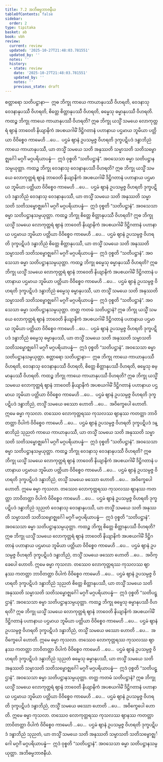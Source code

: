 ```yaml
---
title: 7.2 အဘိဓမ္မဘာဇနီယ
tableOfContents: false
sidebar:
  order: 2
type: tipitaka
basket: ab
book: vbh
review:
  current: review
  updated: '2025-10-27T21:48:03.781551'
  updated_by: ''
  notes: ''
  history:
  - state: review
    date: '2025-10-27T21:48:03.781551'
    updated_by: ''
    notes: ''
    previous_state: draft
---
```



<ReviewStatus review={frontmatter.review} showDetails={true} />

<HypothesisAnnotation frontmatter={frontmatter} />

<DynamicBreadcrumb />

<Division number="374" book="vbh" e="ch" v="30" p="210">

<Paragraph number="1369" book="vbh">
စတ္တာရော သတိပဋ္ဌာနာ—  ဣဓ ဘိက္ခု ကာယေ ကာယာနုပဿီ ဝိဟရတိ, ဝေဒနာသု ဝေဒနာနုပဿီ ဝိဟရတိ, စိတ္တေ စိတ္တာနုပဿီ ဝိဟရတိ, ဓမ္မေသု ဓမ္မာနုပဿီ ဝိဟရတိ.
</Paragraph>

</Division>
<Division number="375" book="vbh" e="ch" v="30" p="210">

<Paragraph number="1370" book="vbh">
ကထဉ္စ ဘိက္ခု ကာယေ ကာယာနုပဿီ ဝိဟရတိ? ဣဓ ဘိက္ခု ယသ္မိံ သမယေ လောကုတ္တရံ ဈာနံ ဘာဝေတိ နိယျာနိကံ အပစယဂါမိံ ဒိဋ္ဌိဂတာနံ ပဟာနာယ ပဌမာယ ဘူမိယာ ပတ္တိယာ ဝိဝိစ္စေဝ ကာမေဟိ …ပေ…  ပဌမံ ဈာနံ ဥပသမ္ပဇ္ဇ ဝိဟရတိ ဒုက္ခပဋိပဒံ ဒန္ဓာဘိညံ ကာယေ ကာယာနုပဿီ, ယာ တသ္မိံ သမယေ သတိ အနုဿတိ သမ္မာသတိ သတိသမ္ဗောဇ္ဈင်္ဂေါ မဂ္ဂင်္ဂံ မဂ္ဂပရိယာပန္နံ—  ဣဒံ ဝုစ္စတိ “သတိပဋ္ဌာနံ”. အဝသေသာ ဓမ္မာ သတိပဋ္ဌာနသမ္ပယုတ္တာ.
</Paragraph>

</Division>
<Division number="376" book="vbh" e="ch" v="30" p="211">

<Paragraph number="1371" book="vbh">
ကထဉ္စ ဘိက္ခု ဝေဒနာသု ဝေဒနာနုပဿီ ဝိဟရတိ? ဣဓ ဘိက္ခု ယသ္မိံ သမယေ လောကုတ္တရံ ဈာနံ ဘာဝေတိ နိယျာနိကံ အပစယဂါမိံ ဒိဋ္ဌိဂတာနံ ပဟာနာယ ပဌမာယ ဘူမိယာ ပတ္တိယာ ဝိဝိစ္စေဝ ကာမေဟိ …ပေ…  ပဌမံ ဈာနံ ဥပသမ္ပဇ္ဇ ဝိဟရတိ ဒုက္ခပဋိပဒံ ဒန္ဓာဘိညံ ဝေဒနာသု ဝေဒနာနုပဿီ, ယာ တသ္မိံ သမယေ သတိ အနုဿတိ သမ္မာသတိ သတိသမ္ဗောဇ္ဈင်္ဂေါ မဂ္ဂင်္ဂံ မဂ္ဂပရိယာပန္နံ—  ဣဒံ ဝုစ္စတိ “သတိပဋ္ဌာနံ”. အဝသေသာ ဓမ္မာ သတိပဋ္ဌာနသမ္ပယုတ္တာ.
</Paragraph>

</Division>
<Division number="377" book="vbh" e="ch" v="30" p="211">

<Paragraph number="1372" book="vbh">
ကထဉ္စ ဘိက္ခု စိတ္တေ စိတ္တာနုပဿီ ဝိဟရတိ? ဣဓ ဘိက္ခု ယသ္မိံ သမယေ လောကုတ္တရံ ဈာနံ ဘာဝေတိ နိယျာနိကံ အပစယဂါမိံ ဒိဋ္ဌိဂတာနံ ပဟာနာယ ပဌမာယ ဘူမိယာ ပတ္တိယာ ဝိဝိစ္စေဝ ကာမေဟိ …ပေ…  ပဌမံ ဈာနံ ဥပသမ္ပဇ္ဇ ဝိဟရတိ ဒုက္ခပဋိပဒံ ဒန္ဓာဘိညံ စိတ္တေ စိတ္တာနုပဿီ, ယာ တသ္မိံ သမယေ သတိ အနုဿတိ သမ္မာသတိ သတိသမ္ဗောဇ္ဈင်္ဂေါ မဂ္ဂင်္ဂံ မဂ္ဂပရိယာပန္နံ—  ဣဒံ ဝုစ္စတိ “သတိပဋ္ဌာနံ”. အဝသေသာ ဓမ္မာ သတိပဋ္ဌာနသမ္ပယုတ္တာ.
</Paragraph>

</Division>
<Division number="378" book="vbh" e="ch" v="30" p="211">

<Paragraph number="1373" book="vbh">
ကထဉ္စ ဘိက္ခု ဓမ္မေသု ဓမ္မာနုပဿီ ဝိဟရတိ? ဣဓ ဘိက္ခု ယသ္မိံ သမယေ လောကုတ္တရံ ဈာနံ ဘာဝေတိ နိယျာနိကံ အပစယဂါမိံ ဒိဋ္ဌိဂတာနံ ပဟာနာယ ပဌမာယ ဘူမိယာ ပတ္တိယာ ဝိဝိစ္စေဝ ကာမေဟိ …ပေ…  ပဌမံ ဈာနံ ဥပသမ္ပဇ္ဇ ဝိဟရတိ ဒုက္ခပဋိပဒံ ဒန္ဓာဘိညံ ဓမ္မေသု ဓမ္မာနုပဿီ, ယာ တသ္မိံ သမယေ သတိ အနုဿတိ သမ္မာသတိ သတိသမ္ဗောဇ္ဈင်္ဂေါ မဂ္ဂင်္ဂံ မဂ္ဂပရိယာပန္နံ—  ဣဒံ ဝုစ္စတိ “သတိပဋ္ဌာနံ”. အဝသေသာ ဓမ္မာ သတိပဋ္ဌာနသမ္ပယုတ္တာ.
</Paragraph>

</Division>
<Division number="379" book="vbh" e="ch" v="30" p="211">

<Paragraph number="1374" book="vbh">
တတ္ထ ကတမံ သတိပဋ္ဌာနံ? ဣဓ ဘိက္ခု ယသ္မိံ သမယေ လောကုတ္တရံ ဈာနံ ဘာဝေတိ နိယျာနိကံ အပစယဂါမိံ ဒိဋ္ဌိဂတာနံ ပဟာနာယ ပဌမာယ ဘူမိယာ ပတ္တိယာ ဝိဝိစ္စေဝ ကာမေဟိ …ပေ…  ပဌမံ ဈာနံ ဥပသမ္ပဇ္ဇ ဝိဟရတိ ဒုက္ခပဋိပဒံ ဒန္ဓာဘိညံ ဓမ္မေသု ဓမ္မာနုပဿီ, ယာ တသ္မိံ သမယေ သတိ အနုဿတိ သမ္မာသတိ သတိသမ္ဗောဇ္ဈင်္ဂေါ မဂ္ဂင်္ဂံ မဂ္ဂပရိယာပန္နံ—  ဣဒံ ဝုစ္စတိ “သတိပဋ္ဌာနံ”. အဝသေသာ ဓမ္မာ သတိပဋ္ဌာနသမ္ပယုတ္တာ.
</Paragraph>

</Division>
<Division number="380" book="vbh" e="ch" v="30" p="211">

<Paragraph number="1375" book="vbh">
စတ္တာရော သတိပဋ္ဌာနာ—  ဣဓ ဘိက္ခု ကာယေ ကာယာနုပဿီ ဝိဟရတိ, ဝေဒနာသု ဝေဒနာနုပဿီ ဝိဟရတိ, စိတ္တေ စိတ္တာနုပဿီ ဝိဟရတိ, ဓမ္မေသု ဓမ္မာနုပဿီ ဝိဟရတိ.
</Paragraph>

</Division>
<Division number="381" book="vbh" e="ch" v="30" p="212">

<Paragraph number="1376" book="vbh">
ကထဉ္စ ဘိက္ခု ကာယေ ကာယာနုပဿီ ဝိဟရတိ? ဣဓ ဘိက္ခု ယသ္မိံ သမယေ လောကုတ္တရံ ဈာနံ ဘာဝေတိ နိယျာနိကံ အပစယဂါမိံ ဒိဋ္ဌိဂတာနံ ပဟာနာယ ပဌမာယ ဘူမိယာ ပတ္တိယာ ဝိဝိစ္စေဝ ကာမေဟိ …ပေ…  ပဌမံ ဈာနံ ဥပသမ္ပဇ္ဇ ဝိဟရတိ ဒုက္ခပဋိပဒံ ဒန္ဓာဘိညံ, တသ္မိံ သမယေ ဖဿော ဟောတိ …ပေ…  အဝိက္ခေပေါ ဟောတိ. ဣမေ ဓမ္မာ ကုသလာ. တဿေဝ လောကုတ္တရဿ ကုသလဿ ဈာနဿ ကတတ္တာ ဘာဝိတတ္တာ ဝိပါကံ ဝိဝိစ္စေဝ ကာမေဟိ …ပေ…  ပဌမံ ဈာနံ ဥပသမ္ပဇ္ဇ ဝိဟရတိ ဒုက္ခပဋိပဒံ ဒန္ဓာဘိညံ သုညတံ ကာယေ ကာယာနုပဿီ, ယာ တသ္မိံ သမယေ သတိ အနုဿတိ သမ္မာသတိ သတိသမ္ဗောဇ္ဈင်္ဂေါ မဂ္ဂင်္ဂံ မဂ္ဂပရိယာပန္နံ—  ဣဒံ ဝုစ္စတိ “သတိပဋ္ဌာနံ”. အဝသေသာ ဓမ္မာ သတိပဋ္ဌာနသမ္ပယုတ္တာ.
</Paragraph>

</Division>
<Division number="382" book="vbh" e="ch" v="30" p="212">

<Paragraph number="1377" book="vbh">
ကထဉ္စ ဘိက္ခု ဝေဒနာသု ဝေဒနာနုပဿီ ဝိဟရတိ? ဣဓ ဘိက္ခု ယသ္မိံ သမယေ လောကုတ္တရံ ဈာနံ ဘာဝေတိ နိယျာနိကံ အပစယဂါမိံ ဒိဋ္ဌိဂတာနံ ပဟာနာယ ပဌမာယ ဘူမိယာ ပတ္တိယာ ဝိဝိစ္စေဝ ကာမေဟိ …ပေ…  ပဌမံ ဈာနံ ဥပသမ္ပဇ္ဇ ဝိဟရတိ ဒုက္ခပဋိပဒံ ဒန္ဓာဘိညံ, တသ္မိံ သမယေ ဖဿော ဟောတိ …ပေ…  အဝိက္ခေပေါ ဟောတိ. ဣမေ ဓမ္မာ ကုသလာ. တဿေဝ လောကုတ္တရဿ ကုသလဿ ဈာနဿ ကတတ္တာ ဘာဝိတတ္တာ ဝိပါကံ ဝိဝိစ္စေဝ ကာမေဟိ …ပေ…  ပဌမံ ဈာနံ ဥပသမ္ပဇ္ဇ ဝိဟရတိ ဒုက္ခပဋိပဒံ ဒန္ဓာဘိညံ သုညတံ ဝေဒနာသု ဝေဒနာနုပဿီ, ယာ တသ္မိံ သမယေ သတိ အနုဿတိ သမ္မာသတိ သတိသမ္ဗောဇ္ဈင်္ဂေါ မဂ္ဂင်္ဂံ မဂ္ဂပရိယာပန္နံ—  ဣဒံ ဝုစ္စတိ “သတိပဋ္ဌာနံ”. အဝသေသာ ဓမ္မာ သတိပဋ္ဌာနသမ္ပယုတ္တာ.
</Paragraph>

</Division>
<Division number="383" book="vbh" e="ch" v="30" p="212">

<Paragraph number="1378" book="vbh">
ကထဉ္စ ဘိက္ခု စိတ္တေ စိတ္တာနုပဿီ ဝိဟရတိ? ဣဓ ဘိက္ခု ယသ္မိံ သမယေ လောကုတ္တရံ ဈာနံ ဘာဝေတိ နိယျာနိကံ အပစယဂါမိံ ဒိဋ္ဌိဂတာနံ ပဟာနာယ ပဌမာယ ဘူမိယာ ပတ္တိယာ ဝိဝိစ္စေဝ ကာမေဟိ …ပေ…  ပဌမံ ဈာနံ ဥပသမ္ပဇ္ဇ ဝိဟရတိ ဒုက္ခပဋိပဒံ ဒန္ဓာဘိညံ, တသ္မိံ သမယေ ဖဿော ဟောတိ …ပေ…  အဝိက္ခေပေါ ဟောတိ. ဣမေ ဓမ္မာ ကုသလာ. တဿေဝ လောကုတ္တရဿ ကုသလဿ ဈာနဿ ကတတ္တာ ဘာဝိတတ္တာ ဝိပါကံ ဝိဝိစ္စေဝ ကာမေဟိ …ပေ…  ပဌမံ ဈာနံ ဥပသမ္ပဇ္ဇ ဝိဟရတိ ဒုက္ခပဋိပဒံ ဒန္ဓာဘိညံ သုညတံ စိတ္တေ စိတ္တာနုပဿီ, ယာ တသ္မိံ သမယေ သတိ အနုဿတိ သမ္မာသတိ သတိသမ္ဗောဇ္ဈင်္ဂေါ မဂ္ဂင်္ဂံ မဂ္ဂပရိယာပန္နံ—  ဣဒံ ဝုစ္စတိ “သတိပဋ္ဌာနံ”. အဝသေသာ ဓမ္မာ သတိပဋ္ဌာနသမ္ပယုတ္တာ.
</Paragraph>

</Division>
<Division number="384" book="vbh" e="ch" v="30" p="213">

<Paragraph number="1379" book="vbh">
ကထဉ္စ ဘိက္ခု ဓမ္မေသု ဓမ္မာနုပဿီ ဝိဟရတိ? ဣဓ ဘိက္ခု ယသ္မိံ သမယေ လောကုတ္တရံ ဈာနံ ဘာဝေတိ နိယျာနိကံ အပစယဂါမိံ ဒိဋ္ဌိဂတာနံ ပဟာနာယ ပဌမာယ ဘူမိယာ ပတ္တိယာ ဝိဝိစ္စေဝ ကာမေဟိ …ပေ…  ပဌမံ ဈာနံ ဥပသမ္ပဇ္ဇ ဝိဟရတိ ဒုက္ခပဋိပဒံ ဒန္ဓာဘိညံ, တသ္မိံ သမယေ ဖဿော ဟောတိ …ပေ…  အဝိက္ခေပေါ ဟောတိ. ဣမေ ဓမ္မာ ကုသလာ. တဿေဝ လောကုတ္တရဿ ကုသလဿ ဈာနဿ ကတတ္တာ ဘာဝိတတ္တာ ဝိပါကံ ဝိဝိစ္စေဝ ကာမေဟိ …ပေ…  ပဌမံ ဈာနံ ဥပသမ္ပဇ္ဇ ဝိဟရတိ ဒုက္ခပဋိပဒံ ဒန္ဓာဘိညံ သုညတံ ဓမ္မေသု ဓမ္မာနုပဿီ, ယာ တသ္မိံ သမယေ သတိ အနုဿတိ သမ္မာသတိ သတိသမ္ဗောဇ္ဈင်္ဂေါ မဂ္ဂင်္ဂံ မဂ္ဂပရိယာပန္နံ—  ဣဒံ ဝုစ္စတိ “သတိပဋ္ဌာနံ”. အဝသေသာ ဓမ္မာ သတိပဋ္ဌာနသမ္ပယုတ္တာ.
</Paragraph>

</Division>
<Division number="385" book="vbh" e="ch" v="30" p="213">

<Paragraph number="1380" book="vbh">
တတ္ထ ကတမံ သတိပဋ္ဌာနံ? ဣဓ ဘိက္ခု ယသ္မိံ သမယေ လောကုတ္တရံ ဈာနံ ဘာဝေတိ နိယျာနိကံ အပစယဂါမိံ ဒိဋ္ဌိဂတာနံ ပဟာနာယ ပဌမာယ ဘူမိယာ ပတ္တိယာ ဝိဝိစ္စေဝ ကာမေဟိ …ပေ…  ပဌမံ ဈာနံ ဥပသမ္ပဇ္ဇ ဝိဟရတိ ဒုက္ခပဋိပဒံ ဒန္ဓာဘိညံ, တသ္မိံ သမယေ ဖဿော ဟောတိ …ပေ…  အဝိက္ခေပေါ ဟောတိ. ဣမေ ဓမ္မာ ကုသလာ. တဿေဝ လောကုတ္တရဿ ကုသလဿ ဈာနဿ ကတတ္တာ ဘာဝိတတ္တာ ဝိပါကံ ဝိဝိစ္စေဝ ကာမေဟိ …ပေ…  ပဌမံ ဈာနံ ဥပသမ္ပဇ္ဇ ဝိဟရတိ ဒုက္ခပဋိပဒံ ဒန္ဓာဘိညံ သုညတံ, ယာ တသ္မိံ သမယေ သတိ အနုဿတိ သမ္မာသတိ သတိသမ္ဗောဇ္ဈင်္ဂေါ မဂ္ဂင်္ဂံ မဂ္ဂပရိယာပန္နံ—  ဣဒံ ဝုစ္စတိ “သတိပဋ္ဌာနံ”. အဝသေသာ ဓမ္မာ သတိပဋ္ဌာနသမ္ပယုတ္တာ.

</Paragraph>
</Division>

<Paragraph number="1381" type="center" book="vbh">
အဘိဓမ္မဘာဇနီယံ.
</Paragraph>